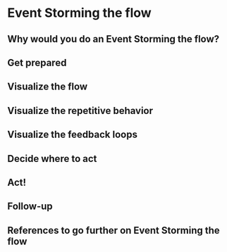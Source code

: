 # Event Storming the flow
## Why would you do an Event Storming the flow?
## Get prepared
## Visualize the flow
## Visualize the repetitive behavior
## Visualize the feedback loops
## Decide where to act
## Act!
## Follow-up
## References to go further on Event Storming the flow
